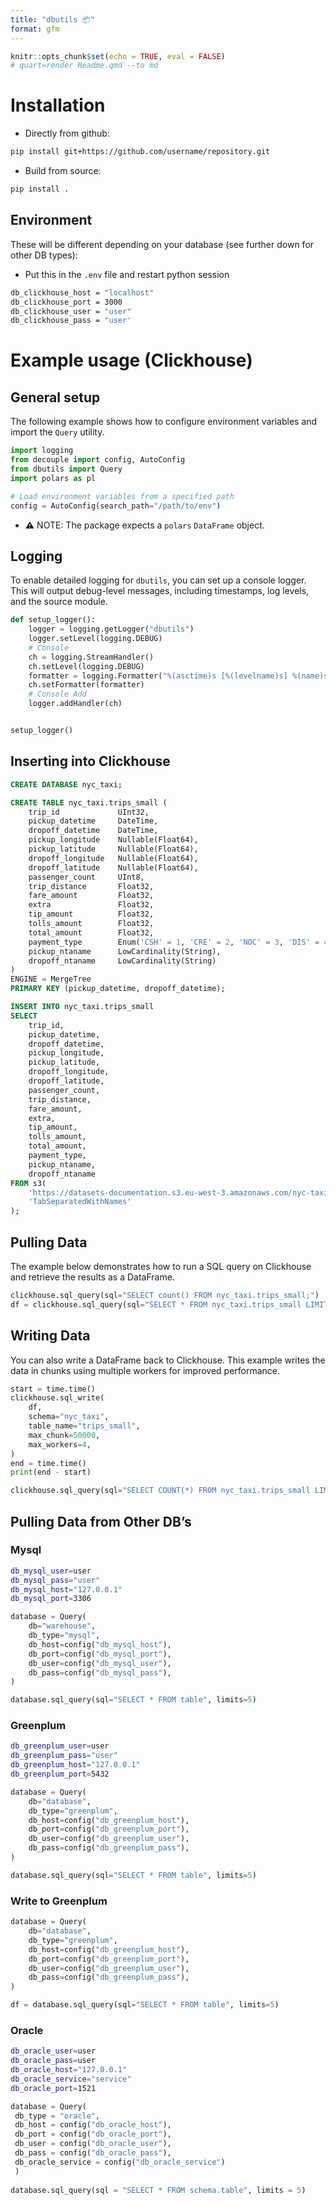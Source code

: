 ```yaml
---
title: "dbutils 📦"
format: gfm
---
```


```r
knitr::opts_chunk$set(echo = TRUE, eval = FALSE)
# quart=render Readme.qmd --to md
```

# Installation

* Directly from github:
```bash
pip install git+https://github.com/username/repository.git
```

* Build from source:
```bash
pip install .
```

## Environment

These will be different depending on your database (see further down for other DB types):

* Put this in the `.env` file and restart python session

```bash
db_clickhouse_host = "localhost"
db_clickhouse_port = 3000
db_clickhouse_user = "user"
db_clickhouse_pass = "user'
```

# Example usage (Clickhouse)

## General setup

The following example shows how to configure environment variables and import the `Query` utility.

```python
import logging
from decouple import config, AutoConfig
from dbutils import Query
import polars as pl

# Load environment variables from a specified path
config = AutoConfig(search_path="/path/to/env")
```

* ⚠️ NOTE: The package expects a `polars` `DataFrame` object.

## Logging

To enable detailed logging for `dbutils`, you can set up a console logger. This will output debug-level messages, including timestamps, log levels, and the source module.

```python
def setup_logger():
    logger = logging.getLogger("dbutils")
    logger.setLevel(logging.DEBUG)
    # Console
    ch = logging.StreamHandler()
    ch.setLevel(logging.DEBUG)
    formatter = logging.Formatter("%(asctime)s [%(levelname)s] %(name)s: %(message)s")
    ch.setFormatter(formatter)
    # Console Add
    logger.addHandler(ch)


setup_logger()
```


## Inserting into Clickhouse

```sql

CREATE DATABASE nyc_taxi;

CREATE TABLE nyc_taxi.trips_small (
    trip_id             UInt32,
    pickup_datetime     DateTime,
    dropoff_datetime    DateTime,
    pickup_longitude    Nullable(Float64),
    pickup_latitude     Nullable(Float64),
    dropoff_longitude   Nullable(Float64),
    dropoff_latitude    Nullable(Float64),
    passenger_count     UInt8,
    trip_distance       Float32,
    fare_amount         Float32,
    extra               Float32,
    tip_amount          Float32,
    tolls_amount        Float32,
    total_amount        Float32,
    payment_type        Enum('CSH' = 1, 'CRE' = 2, 'NOC' = 3, 'DIS' = 4, 'UNK' = 5),
    pickup_ntaname      LowCardinality(String),
    dropoff_ntaname     LowCardinality(String)
)
ENGINE = MergeTree
PRIMARY KEY (pickup_datetime, dropoff_datetime);
```

```sql
INSERT INTO nyc_taxi.trips_small
SELECT
    trip_id,
    pickup_datetime,
    dropoff_datetime,
    pickup_longitude,
    pickup_latitude,
    dropoff_longitude,
    dropoff_latitude,
    passenger_count,
    trip_distance,
    fare_amount,
    extra,
    tip_amount,
    tolls_amount,
    total_amount,
    payment_type,
    pickup_ntaname,
    dropoff_ntaname
FROM s3(
    'https://datasets-documentation.s3.eu-west-3.amazonaws.com/nyc-taxi/trips_{0..2}.gz',
    'TabSeparatedWithNames'
);
```

## Pulling Data

The example below demonstrates how to run a SQL query on Clickhouse and retrieve the results as a DataFrame.

```python
clickhouse.sql_query(sql="SELECT count() FROM nyc_taxi.trips_small;")
df = clickhouse.sql_query(sql="SELECT * FROM nyc_taxi.trips_small LIMIT 1e5;")
```

## Writing Data

You can also write a DataFrame back to Clickhouse. This example writes the data in chunks using multiple workers for improved performance.

```python
start = time.time()
clickhouse.sql_write(
    df,
    schema="nyc_taxi",
    table_name="trips_small",
    max_chunk=50000,
    max_workers=4,
)
end = time.time()
print(end - start)

clickhouse.sql_query(sql="SELECT COUNT(*) FROM nyc_taxi.trips_small LIMIT 1e6;")
```


## Pulling Data from Other DB's

### Mysql

```bash
db_mysql_user=user
db_mysql_pass="user"
db_mysql_host="127.0.0.1"
db_mysql_port=3306
```

```python
database = Query(
    db="warehouse",
    db_type="mysql",
    db_host=config("db_mysql_host"),
    db_port=config("db_mysql_port"),
    db_user=config("db_mysql_user"),
    db_pass=config("db_mysql_pass"),
)

database.sql_query(sql="SELECT * FROM table", limits=5)

```

### Greenplum

```bash
db_greenplum_user=user
db_greenplum_pass="user"
db_greenplum_host="127.0.0.1"
db_greenplum_port=5432
```

```python
database = Query(
    db="database",
    db_type="greenplum",
    db_host=config("db_greenplum_host"),
    db_port=config("db_greenplum_port"),
    db_user=config("db_greenplum_user"),
    db_pass=config("db_greenplum_pass"),
)

database.sql_query(sql="SELECT * FROM table", limits=5)

```


### Write to Greenplum

```python
database = Query(
    db="database",
    db_type="greenplum",
    db_host=config("db_greenplum_host"),
    db_port=config("db_greenplum_port"),
    db_user=config("db_greenplum_user"),
    db_pass=config("db_greenplum_pass"),
)

df = database.sql_query(sql="SELECT * FROM table", limits=5)

```

### Oracle

```bash
db_oracle_user=user
db_oracle_pass=user
db_oracle_host="127.0.0.1"
db_oracle_service="service"
db_oracle_port=1521
```

```python
database = Query(
 db_type = "oracle",
 db_host = config("db_oracle_host"), 
 db_port = config("db_oracle_port"),
 db_user = config("db_oracle_user"),
 db_pass = config("db_oracle_pass"),
 db_oracle_service = config("db_oracle_service")
 )
  
database.sql_query(sql = "SELECT * FROM schema.table", limits = 5)
```
